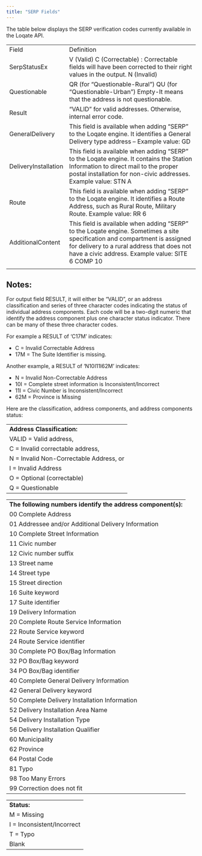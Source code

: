 ```yaml
---
title: "SERP Fields"
---
```


The table below displays the SERP verification codes currently available in the Loqate API.

|                      |                                                                                                                                                                                                                               |
| -------------------- | ----------------------------------------------------------------------------------------------------------------------------------------------------------------------------------------------------------------------------- |
| Field                | Definition                                                                                                                                                                                                                    |
| SerpStatusEx         | V (Valid) C (Correctable) : Correctable fields will have been corrected to their right values in the output. N (Invalid)                                                                                                      |
| Questionable         | QR (for “Questionable-Rural”) QU (for “Questionable-Urban”) Empty-It means that the address is not questionable.                                                                                                              |
| Result               | “VALID” for valid addresses. Otherwise, internal error code.                                                                                                                                                                  |
| GeneralDelivery      | This field is available when adding “SERP” to the Loqate engine. It identifies a General Delivery type address – Example value: GD                                                                                            |
| DeliveryInstallation | This field is available when adding “SERP” to the Loqate engine. It contains the Station Information to direct mail to the proper postal installation for non-civic addresses. Example value: STN A                           |
| Route                | This field is available when adding “SERP” to the Loqate engine. It identifies a Route Address, such as Rural Route, Military Route. Example value: RR 6                                                                      |
| AdditionalContent    | This field is available when adding “SERP” to the Loqate engine. Sometimes a site specification and compartment is assigned for delivery to a rural address that does not have a civic address. Example value: SITE 6 COMP 10 |
|                      |                                                                                                                                                                                                                               |

## **Notes:**

For output field RESULT, it will either be “VALID”, or an address classification and series of three character codes indicating the status of individual address components. Each code will be a two-digit numeric that identify the address component plus one character status indicator. There can be many of these three character codes.

For example a RESULT of ‘C17M’ indicates:

- C = Invalid Correctable Address
- 17M = The Suite Identifier is missing.

Another example, a RESULT of ‘N10I11I62M’ indicates:

- N = Invalid Non-Correctable Address
- 10I = Complete street information is Inconsistent/Incorrect
- 11I = Civic Number is Inconsistent/Incorrect
- 62M = Province is Missing

Here are the classification, address components, and address components status:

|                                         |
| --------------------------------------- |
| **Address Classification:**             |
| VALID = Valid address,                  |
| C = Invalid correctable address,        |
| N = Invalid Non-Correctable Address, or |
| I = Invalid Address                     |
| O = Optional (correctable)              |
| Q = Questionable                        |

|                                                              |
| ------------------------------------------------------------ |
| **The following numbers identify the address component(s):** |
| 00 Complete Address                                          |
| 01 Addressee and/or Additional Delivery Information          |
| 10 Complete Street Information                               |
| 11 Civic number                                              |
| 12 Civic number suffix                                       |
| 13 Street name                                               |
| 14 Street type                                               |
| 15 Street direction                                          |
| 16 Suite keyword                                             |
| 17 Suite identifier                                          |
| 19 Delivery Information                                      |
| 20 Complete Route Service Information                        |
| 22 Route Service keyword                                     |
| 24 Route Service identifier                                  |
| 30 Complete PO Box/Bag Information                           |
| 32 PO Box/Bag keyword                                        |
| 34 PO Box/Bag identifier                                     |
| 40 Complete General Delivery Information                     |
| 42 General Delivery keyword                                  |
| 50 Complete Delivery Installation Information                |
| 52 Delivery Installation Area Name                           |
| 54 Delivery Installation Type                                |
| 56 Delivery Installation Qualifier                           |
| 60 Municipality                                              |
| 62 Province                                                  |
| 64 Postal Code                                               |
| 81 Typo                                                      |
| 98 Too Many Errors                                           |
| 99 Correction does not fit                                   |

|                            |
| -------------------------- |
| **Status:**                |
| M = Missing                |
| I = Inconsistent/Incorrect |
| T = Typo                   |
| Blank                      |
